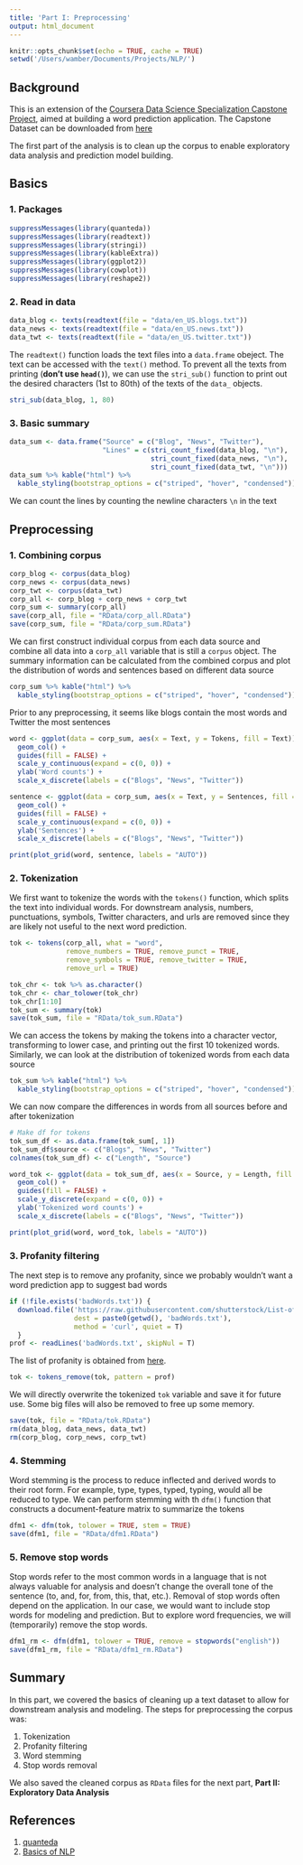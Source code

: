 ```yaml
---
title: 'Part I: Preprocessing'
output: html_document
---
```


```r
knitr::opts_chunk$set(echo = TRUE, cache = TRUE)
setwd('/Users/wamber/Documents/Projects/NLP/')
```

## Background

This is an extension of the [Coursera Data Science Specialization Capstone Project](https://www.coursera.org/learn/data-science-project), 
aimed at building a word prediction application. 
The Capstone Dataset can be downloaded from [here](https://d396qusza40orc.cloudfront.net/dsscapstone/dataset/Coursera-SwiftKey.zip)

The first part of the analysis is to clean up the corpus to enable exploratory data analysis and prediction model building.

## Basics

### 1. Packages
```r
suppressMessages(library(quanteda))
suppressMessages(library(readtext))
suppressMessages(library(stringi))
suppressMessages(library(kableExtra))
suppressMessages(library(ggplot2))
suppressMessages(library(cowplot))
suppressMessages(library(reshape2))
```

### 2. Read in data
```r
data_blog <- texts(readtext(file = "data/en_US.blogs.txt"))
data_news <- texts(readtext(file = "data/en_US.news.txt"))
data_twt <- texts(readtext(file = "data/en_US.twitter.txt"))
```

The `readtext()` function loads the text files into a `data.frame` obeject. The text can be accessed with the `text()` method. To prevent all the texts from printing (**don't use `head()`**), we can use the `stri_sub()` function to print out the desired characters (1st to 80th) of the texts of the `data_` objects. 

```r
stri_sub(data_blog, 1, 80)
```

### 3. Basic summary

```r
data_sum <- data.frame("Source" = c("Blog", "News", "Twitter"),
                       "Lines" = c(stri_count_fixed(data_blog, "\n"),
                                   stri_count_fixed(data_news, "\n"),
                                   stri_count_fixed(data_twt, "\n")))
data_sum %>% kable("html") %>% 
  kable_styling(bootstrap_options = c("striped", "hover", "condensed"))
```

We can count the lines by counting the newline characters `\n` in the text

## Preprocessing

### 1. Combining corpus
```r
corp_blog <- corpus(data_blog)
corp_news <- corpus(data_news)
corp_twt <- corpus(data_twt)
corp_all <- corp_blog + corp_news + corp_twt
corp_sum <- summary(corp_all)
save(corp_all, file = "RData/corp_all.RData")
save(corp_sum, file = "RData/corp_sum.RData")
```
We can first construct individual corpus from each data source and combine all data into a `corp_all` variable that is still a `corpus` object. The summary information can be calculated from the combined corpus and plot the distribution of words and sentences based on different data source

```r
corp_sum %>% kable("html") %>% 
  kable_styling(bootstrap_options = c("striped", "hover", "condensed"))
```

Prior to any preprocessing, it seems like blogs contain the most words and Twitter the most sentences

```r
word <- ggplot(data = corp_sum, aes(x = Text, y = Tokens, fill = Text)) +
  geom_col() +
  guides(fill = FALSE) +
  scale_y_continuous(expand = c(0, 0)) +
  ylab('Word counts') + 
  scale_x_discrete(labels = c("Blogs", "News", "Twitter"))

sentence <- ggplot(data = corp_sum, aes(x = Text, y = Sentences, fill = Text)) +
  geom_col() +
  guides(fill = FALSE) +
  scale_y_continuous(expand = c(0, 0)) +
  ylab('Sentences') +
  scale_x_discrete(labels = c("Blogs", "News", "Twitter"))

print(plot_grid(word, sentence, labels = "AUTO"))
```

### 2. Tokenization

We first want to tokenize the words with the `tokens()` function, which splits the text into individual words. For downstream analysis, numbers, punctuations, symbols, Twitter characters, and urls are removed since they are likely not useful to the next word prediction.

```r
tok <- tokens(corp_all, what = "word",
              remove_numbers = TRUE, remove_punct = TRUE,
              remove_symbols = TRUE, remove_twitter = TRUE,
              remove_url = TRUE)
```

```r
tok_chr <- tok %>% as.character()
tok_chr <- char_tolower(tok_chr)
tok_chr[1:10]
tok_sum <- summary(tok)
save(tok_sum, file = "RData/tok_sum.RData")
```

We can access the tokens by making the tokens into a character vector, transforming to lower case, and printing out the first 10 tokenized words. Similarly, we can look at the distribution of tokenized words from each data source

```r
tok_sum %>% kable("html") %>% 
  kable_styling(bootstrap_options = c("striped", "hover", "condensed"))
```

We can now compare the differences in words from all sources before and after tokenization

```r
# Make df for tokens
tok_sum_df <- as.data.frame(tok_sum[, 1])
tok_sum_df$source <- c("Blogs", "News", "Twitter")
colnames(tok_sum_df) <- c("Length", "Source")

word_tok <- ggplot(data = tok_sum_df, aes(x = Source, y = Length, fill = Source)) +
  geom_col() +
  guides(fill = FALSE) +
  scale_y_discrete(expand = c(0, 0)) +
  ylab('Tokenized word counts') + 
  scale_x_discrete(labels = c("Blogs", "News", "Twitter"))

print(plot_grid(word, word_tok, labels = "AUTO"))
```


### 3. Profanity filtering

The next step is to remove any profanity, since we probably wouldn't want a word prediction app to suggest bad words

```r
if (!file.exists('badWords.txt')) {
  download.file('https://raw.githubusercontent.com/shutterstock/List-of-Dirty-Naughty-Obscene-and-Otherwise-Bad-Words/master/en',
                dest = paste0(getwd(), 'badWords.txt'),
                method = 'curl', quiet = T)
  }
prof <- readLines('badWords.txt', skipNul = T)
```

The list of profanity is obtained from [here](https://github.com/LDNOOBW/List-of-Dirty-Naughty-Obscene-and-Otherwise-Bad-Words/blob/master/en).

```r
tok <- tokens_remove(tok, pattern = prof)
```

We will directly overwrite the tokenized `tok` variable and save it for future use. Some big files will also be removed to free up some memory.

```r
save(tok, file = "RData/tok.RData")
rm(data_blog, data_news, data_twt)
rm(corp_blog, corp_news, corp_twt)
```

### 4. Stemming

Word stemming is the process to reduce inflected and derived words to their root form. For example, type, types, typed, typing, would all be reduced to type. We can perform stemming with th `dfm()` function that constructs a document-feature matrix to summarize the tokens

```r
dfm1 <- dfm(tok, tolower = TRUE, stem = TRUE)
save(dfm1, file = "RData/dfm1.RData")
```

### 5. Remove stop words

Stop words refer to the most common words in a language that is not always valuable for analysis and doesn't change the overall tone of the sentence (to, and, for, from, this, that, etc.). Removal of stop words often depend on the application. In our case, we would want to include stop words for modeling and prediction. But to explore word frequencies, we will (temporarily) remove the stop words.

```r
dfm1_rm <- dfm(dfm1, tolower = TRUE, remove = stopwords("english"))
save(dfm1_rm, file = "RData/dfm1_rm.RData")
```

## Summary

In this part, we covered the basics of cleaning up a text dataset to allow for downstream analysis and modeling. The steps for preprocessing the corpus was:

  1. Tokenization
  2. Profanity filtering
  3. Word stemming
  4. Stop words removal
  
We also saved the cleaned corpus as `RData` files for the next part, **Part II: Exploratory Data Analysis**

## References

  1. [quanteda](https://docs.quanteda.io/articles/pkgdown/replication/digital-humanities.html)
  2. [Basics of NLP](https://www.linkedin.com/pulse/basics-natural-language-processing-aswathi-nambiar/)